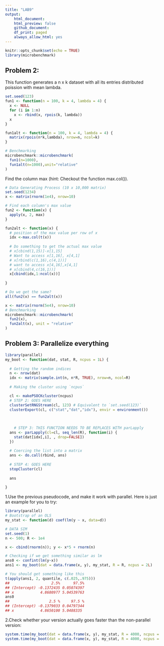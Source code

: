```yaml
---
title: "LAB9"
output: 
    html_document:
    html_preview: false
    github_document:
    df_print: paged
    always_allow_html: yes
---
```

```r
knitr::opts_chunk$set(echo = TRUE)
library(microbenchmark)
```

## Problem 2:
This function generates a n x k dataset with all its entries distributed poission with mean lambda.
```r
set.seed(123)
fun1 <- function(n = 100, k = 4, lambda = 4) {
  x <- NULL
  for (i in 1:n)
    x <- rbind(x, rpois(k, lambda))
  x
}

fun1alt <- function(n = 100, k = 4, lambda = 4) {
  matrix(rpois(n*k,lambda), nrow=n, ncol=k)
}

# Benchmarking
microbenchmark::microbenchmark(
  fun1(n=1000),
  fun1alt(n=1000),unit="relative"
)


```
Find the column max (hint: Checkout the function max.col()).
```r
# Data Generating Process (10 x 10,000 matrix)
set.seed(1234)
x <- matrix(rnorm(1e4), nrow=10)

# Find each column's max value
fun2 <- function(x) {
  apply(x, 2, max)
}

fun2alt <- function(x) {
  # position of the max value per row of x
  idx <-max.col(t(x))
  
  # Do something to get the actual max value
  # x[cbind(1,15)]-x[1,15]
  # Want to access x[1,16], x[4,1]
  # x[rbind(c(1,16),c(4,1))]
  # want to access x[4,16],x[4,1]
  # x[cbind(4,c(16,1))]
  x[cbind(idx,1:ncol(x))]
  
}

# Do we get the same?
all(fun2(x) == fun2alt(x))

x <- matrix(rnorm(5e4), nrow=10)
# Benchmarking
microbenchmark::microbenchmark(
  fun2(x),
  fun2alt(x), unit = "relative"
)
```
## Problem 3: Parallelize everything
```r
library(parallel)
my_boot <- function(dat, stat, R, ncpus = 1L) {
  
  # Getting the random indices
  n <- nrow(dat)
  idx <- matrix(sample.int(n, n*R, TRUE), nrow=n, ncol=R)
 
  # Making the cluster using `ncpus`

  cl <- makePSOCKcluster(ncpus)    
  # STEP 2: GOES HERE
  clusterSetRNGStream(cl, 123) # Equivalent to `set.seed(123)`
  clusterExport(cl, c("stat","dat","idx"), envir = environment())
                
                
          
    # STEP 3: THIS FUNCTION NEEDS TO BE REPLACES WITH parLapply
  ans <- parLapply(cl=cl, seq_len(R), function(i) {
    stat(dat[idx[,i], , drop=FALSE])
  })
  
  # Coercing the list into a matrix
  ans <- do.call(rbind, ans)
  
  # STEP 4: GOES HERE
  stopCluster(cl)
  
  ans
  
}

```


1.Use the previous pseudocode, and make it work with parallel. Here is just an example for you to try:
```r
library(parallel)
# Bootstrap of an OLS
my_stat <- function(d) coef(lm(y ~ x, data=d))

# DATA SIM
set.seed(1)
n <- 500; R <- 1e4

x <- cbind(rnorm(n)); y <- x*5 + rnorm(n)

# Checking if we get something similar as lm
ans0 <- confint(lm(y~x))
ans1 <- my_boot(dat = data.frame(x, y), my_stat, R = R, ncpus = 2L)

# You should get something like this
t(apply(ans1, 2, quantile, c(.025,.975)))
##                   2.5%      97.5%
## (Intercept) -0.1372435 0.05074397
## x            4.8680977 5.04539763
ans0
##                  2.5 %     97.5 %
## (Intercept) -0.1379033 0.04797344
## x            4.8650100 5.0488335
```

2.Check whether your version actually goes faster than the non-parallel version:
```r
system.time(my_boot(dat = data.frame(x, y), my_stat, R = 4000, ncpus = 1L))
system.time(my_boot(dat = data.frame(x, y), my_stat, R = 4000, ncpus = 2L))
```
